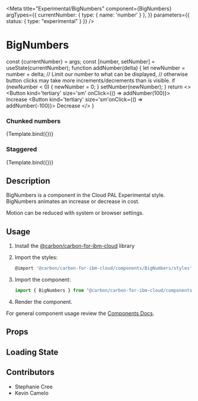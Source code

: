 
<Meta
  title="Experimental/BigNumbers"
  component={BigNumbers}
  argTypes={{
    currentNumber: { type: { name: 'number' } },
  }}
  parameters={{ status: { type: "experimental" } }}
/>

# BigNumbers

  const {currentNumber} = args;
  const [number, setNumber] = useState(currentNumber);
  function addNumber(delta) {
    let newNumber = number + delta;
    // Limit our number to what can be displayed,
    // otherwise button clicks may take more increments/decrements than is visible.
    if (newNumber < 0) {
      newNumber = 0;
    }
    setNumber(newNumber);
  }
  return <>
    <BigNumbers currentNumber={number}/>
    <Button kind='tertiary' size='sm' onClick={() => addNumber(100)}>
        Increase
    </Button>
    <Button kind='tertiary' size='sm'onClick={() => addNumber(-100)}>
        Decrease
    </Button>
    </>
}

### Chunked numbers

<Canvas>
  <Story
    name="Chunked"
    args={{currentNumber:0}}
  >
    {Template.bind({})}
  </Story>
</Canvas>

### Staggered

<Canvas>
  <Story
    name="Staggered"
    args={{currentNumber:0}}
  >
    {Template.bind({})}
  </Story>
</Canvas>

## Description

BigNumbers is a component in the Cloud PAL Experimental style. BigNumbers animates an increase or decrease in cost. 

Motion can be reduced with system or browser settings.

## Usage

1.  Install the [@carbon/carbon-for-ibm-cloud](https://pages.github.ibm.com/cdai-design/cloud-pal/cloudpal-guidance/cloudpal-v2/migration-guides/#installing-and-using-the-new-packages) library
2.  Import the styles:

    ```js
    @import '@carbon/carbon-for-ibm-cloud/components/BigNumbers/styles';
    ```

3.  Import the component:

    ```js
    import { BigNumbers } from "@carbon/carbon-for-ibm-cloud/components";
    ```

4.  Render the component.

For general component usage review the [Components Docs](https://pages.github.ibm.com/ibmcloud/pal/development-guidelines/components/overview).

## Props

<ArgsTable of={BigNumbers} />

## Loading State

<Canvas>
  <Story
    name="Skeleton"
  >
    <BigNumbers.Skeleton />
  </Story>
</Canvas>

## Contributors

- Stephanie Cree
- Kevin Camelo